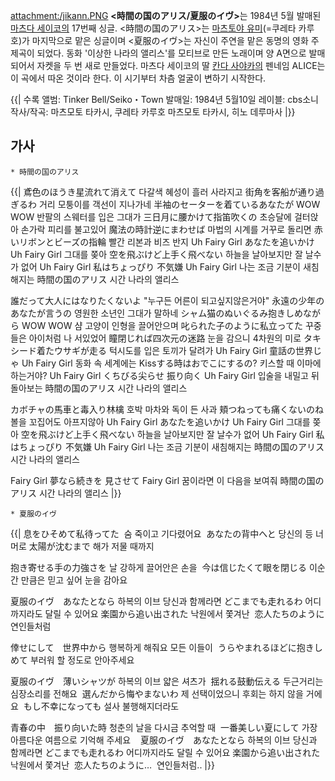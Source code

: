 attachment:/jikann.PNG
'''<時間の国のアリス/夏服のイヴ>'''는 1984년 5월 발매된 [[마츠다 세이코]]의 17번째 싱글. <時間の国のアリス>는 [[마츠토야 유미]](=쿠레타 카루호)가 마지막으로 맡은 싱글이며 <夏服のイヴ>는 자신이 주연을 맡은 동명의 영화 주제곡이 되었다. 동화 '이상한 나라의 앨리스'를 모티브로 만든 노래이며 양 A면으로 발매되어서 자켓을 두 번 새로 만들었다. 마츠다 세이코의 딸 [[칸다 사야카]]의 펜네임 ALICE는 이 곡에서 따온 것이라 한다. 이 시기부터 차츰 얼굴이 변하기 시작한다.

{{|
수록 앨범: Tinker Bell/Seiko・Town
발매일: 1984년 5월10일
레이블: cbs소니
작사/작곡: 마츠모토 타카시, 쿠레타 카루호
마츠모토 타카시, 히노 데루마사
|}}

== 가사 ==
 * 時間の国のアリス
{{{#!html
<iframe width="560" height="315" src="//www.youtube.com/embed/qUoY5WWywpw" frameborder="0" allowfullscreen></iframe>
}}}

{{|
鳶色のほうき星流れて消えて
다갈색 혜성이 흘러 사라지고
街角を客船が通り過ぎるわ
거리 모퉁이를 객선이 지나가네
半袖のセーターを着ているあなたが WOW WOW
반팔의 스웨터를 입은 그대가
三日月に腰かけて指笛吹くの
초승달에 걸터앉아 손가락 피리를 불고있어
魔法の時計逆にまわせば
마법의 시계를 거꾸로 돌리면
赤いリボンとビーズの指輪
빨간 리본과 비즈 반지
Uh Fairy Girl あなたを追いかけ
Uh Fairy Girl 그대를 쫒아
空を飛ぶけど上手く飛べない
하늘을 날아보지만 잘 날수가 없어
Uh Fairy Girl 私はちょっぴり 不気嫌
Uh Fairy Girl 나는 조금 기분이 새침해지는
時間の国のアリス
시간 나라의 앨리스

誰だって大人にはなりたくないよ
"누구든 어른이 되고싶지않은거야"
永遠の少年のあなたが言うの
영원한 소년인 그대가 말하네
シャム猫のぬいぐるみ抱きしめながら WOW WOW
샴 고양이 인형을 끌어안으며
叱られた子のように私立ってた
꾸중들은 아이처럼 나 서있었어
瞳閉じれば四次元の迷路
눈을 감으니 4차원의 미로
タキシード着たウサギが走る
턱시도를 입은 토끼가 달려가
Uh Fairy Girl 童話の世界じゃ
Uh Fairy Girl 동화 속 세계에는
Kissする時はおでこにするの?
키스할 때 이마에 하는거야?
Uh Fairy Girl くちびる尖らせ 振り向く
Uh Fairy Girl 입술을 내밀고 뒤돌아보는
時間の国のアリス
시간 나라의 앨리스

カボチャの馬車と毒入り林檎
호박 마차와 독이 든 사과
頬つねっても痛くないのね
볼을 꼬집어도 아프지않아
Uh Fairy Girl あなたを追いかけ
Uh Fairy Girl 그대를 쫒아
空を飛ぶけど上手く飛べない
하늘을 날아보지만 잘 날수가 없어
Uh Fairy Girl 私はちょっぴり 不気嫌
Uh Fairy Girl 나는 조금 기분이 새침해지는
時間の国のアリス
시간 나라의 앨리스

Fairy Girl 夢なら続きを 見させて
Fairy Girl 꿈이라면 이 다음을 보여줘
時間の国のアリス 
시간 나라의 앨리스
|}}

 * 夏服のイヴ
{{{#!html
<iframe width="420" height="315" src="//www.youtube.com/embed/-yi2kT3_cbs" frameborder="0" allowfullscreen></iframe>
}}}

{{|
息をひそめて私待ってた 
숨 죽이고 기다렸어요 
あなたの背中へと
당신의 등 너머로
太陽が沈むまで
해가 저물 때까지 

抱き寄せる手の力強さを
날 강하게 끌어안은 손을 
今は信じたくて眼を閉じる
이순간 만큼은 믿고 싶어 눈을 감아요 

夏服のイヴ　あなたとなら
하복의 이브 당신과 함께라면
どこまでも走れるわ
어디까지라도 달릴 수 있어요
楽園から追い出された
낙원에서 쫓겨난 
恋人たちのように
연인들처럼 

倖せにして　世界中から
행복하게 해줘요 모든 이들이 
うらやまれるほどに抱きしめて
부러워 할 정도로 안아주세요 


夏服のイヴ　薄いシャツが
하복의 이브 얇은 셔츠가 
揺れる鼓動伝える
두근거리는 심장소리를 전해요 
選んだから悔やまないわ
제 선택이었으니 후회는 하지 않을 거에요 
もし不幸になっても
설사 불행해지더라도 

青春の中　振り向いた時
청춘의 날을 다시금 추억할 때 
一番美しい夏にして
가장 아름다운 여름으로 기억해 주세요 
 
夏服のイヴ　あなたとなら
하복의 이브 당신과 함께라면
どこまでも走れるわ
어디까지라도 달릴 수 있어요
楽園から追い出された
낙원에서 쫓겨난 
恋人たちのように… 
연인들처럼..
|}}

